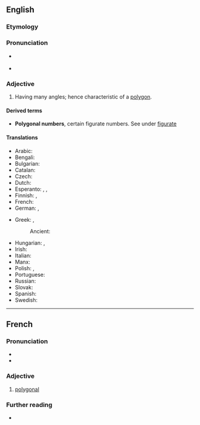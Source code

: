 ==English==

===Etymology===
{{suffix|en|polygon|al}}

===Pronunciation===
* {{a|UK}} {{IPA|en|/pəˈlɪɡənəl/}}
* {{audio|en|en-us-polygonal.ogg|Audio (US)}}

===Adjective===
{{en-adj|-}}

# Having many angles; hence characteristic of a [[polygon]].

====Derived terms====
* '''Polygonal numbers''', certain figurate numbers. See under [[figurate]]

====Translations====
{{trans-top|having many angles}}
* Arabic: {{t|ar|مُضَلَّع}}
* Bengali: {{t|bn|বহুভুজাকৃতি}}
* Bulgarian: {{t|bg|многоъгълен|m}}
* Catalan: {{t|ca|poligonal}}
* Czech: {{t|cs|mnohoúhelníkový}}
* Dutch: {{t|nl|veelhoekig}}
* Esperanto: {{t|eo|plurangula}}, {{t|eo|plurlatera}}, {{t|eo|multangula}}
* Finnish: {{t+|fi|monikulmio|alt=monikulmio-}}, {{t|fi|polygonaalinen}}
* French: {{t+|fr|polygonal}}
* German: {{t|de|mehreckig}}, {{t|de|vieleckig}}
{{trans-mid}}
* Greek: {{t+|el|πολύγωνος|m}}, {{t+|el|πολυγωνικός|m}}
*: Ancient: {{t|grc|πολύγωνος}}
* Hungarian: {{t|hu|poligonális}}, {{t+|hu|sokszög}}
* Irish: {{t|ga|polagánach}}
* Italian: {{t+|it|poligonale}}
* Manx: {{t|gv|yl-lhiatteeagh}}
* Polish: {{t+|pl|wielokątny}}, {{t|pl|wieloboczny}}
* Portuguese: {{t|pt|poligonal}}
* Russian: {{t+|ru|многоуго́льный}}
* Slovak: {{t|sk|mnohouholníkový}}
* Spanish: {{t|es|poligonal}}
* Swedish: {{t|sv|månghörnig}}
{{trans-bottom}}

----

==French==

===Pronunciation===
* {{fr-IPA}}
* {{audio|fr|LL-Q150 (fra)-WikiLucas00-polygonal.wav|Audio}}

===Adjective===
{{fr-adj}}

# [[#English|polygonal]]

===Further reading===
* {{R:TLFi}}